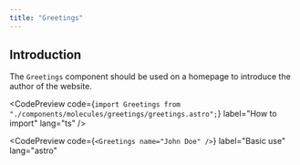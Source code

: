 ```yaml
---
title: "Greetings"
---
```



## Introduction

The `Greetings` component should be used on a homepage to introduce the author of the website.

<CodePreview
  code={`import Greetings from "./components/molecules/greetings/greetings.astro";`}
  label="How to import"
  lang="ts"
/>

<CodePreview
  code={`<Greetings name="John Doe" />`}
  label="Basic use"
  lang="astro"
>
  <Greetings name="John Doe" />
</CodePreview>
